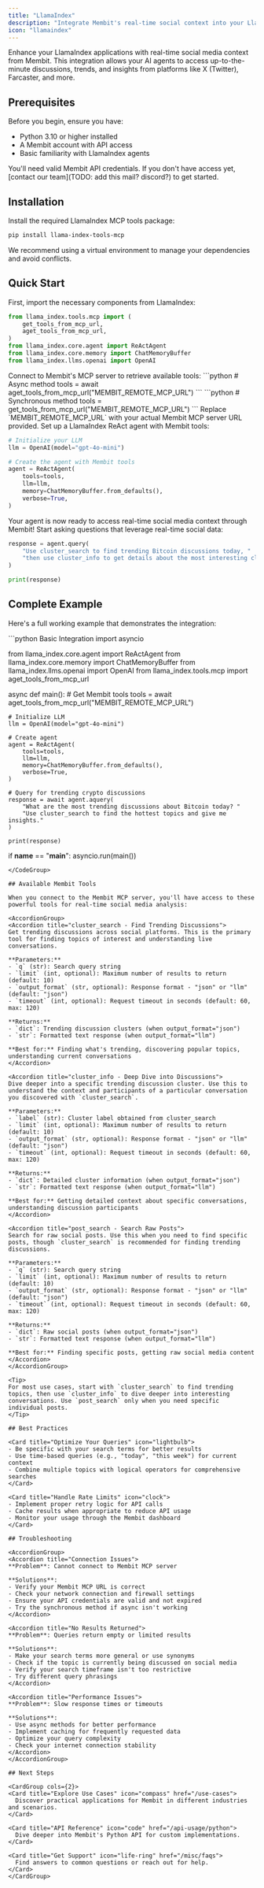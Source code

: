 ```yaml
---
title: "LlamaIndex"
description: "Integrate Membit's real-time social context into your LlamaIndex agents and applications using MCP tools."
icon: "llamaindex"
---
```


Enhance your LlamaIndex applications with real-time social media context from Membit. This integration allows your AI agents to access up-to-the-minute discussions, trends, and insights from platforms like X (Twitter), Farcaster, and more.

## Prerequisites

Before you begin, ensure you have:

- Python 3.10 or higher installed
- A Membit account with API access
- Basic familiarity with LlamaIndex agents

<Warning>
You'll need valid Membit API credentials. If you don't have access yet, [contact our team](TODO: add this mail? discord?) to get started.
</Warning>

## Installation

Install the required LlamaIndex MCP tools package:

```bash
pip install llama-index-tools-mcp
```

<Tip>
We recommend using a virtual environment to manage your dependencies and avoid conflicts.
</Tip>

## Quick Start

<Steps>
<Step title="Import the required modules">
First, import the necessary components from LlamaIndex:

```python
from llama_index.tools.mcp import (
    get_tools_from_mcp_url,
    aget_tools_from_mcp_url,
)
from llama_index.core.agent import ReActAgent
from llama_index.core.memory import ChatMemoryBuffer
from llama_index.llms.openai import OpenAI
```
</Step>

<Step title="Get Membit tools from MCP server">
Connect to Membit's MCP server to retrieve available tools:

<Tabs>
<Tab title="Async">
```python
# Async method
tools = await aget_tools_from_mcp_url("MEMBIT_REMOTE_MCP_URL")
```
</Tab>

<Tab title="Sync">
```python
# Synchronous method
tools = get_tools_from_mcp_url("MEMBIT_REMOTE_MCP_URL")
```
</Tab>
</Tabs>

<Note>
Replace `MEMBIT_REMOTE_MCP_URL` with your actual Membit MCP server URL provided.
</Note>
</Step>

<Step title="Create and configure your agent">
Set up a LlamaIndex ReAct agent with Membit tools:

```python
# Initialize your LLM
llm = OpenAI(model="gpt-4o-mini")

# Create the agent with Membit tools
agent = ReActAgent(
    tools=tools,
    llm=llm,
    memory=ChatMemoryBuffer.from_defaults(),
    verbose=True,
)
```

<Check>
Your agent is now ready to access real-time social media context through Membit!
</Check>
</Step>

<Step title="Query your agent">
Start asking questions that leverage real-time social data:

```python
response = agent.query(
    "Use cluster_search to find trending Bitcoin discussions today, "
    "then use cluster_info to get details about the most interesting cluster."
)

print(response)
```
</Step>
</Steps>

## Complete Example

Here's a full working example that demonstrates the integration:

<CodeGroup>
```python Basic Integration
import asyncio

from llama_index.core.agent import ReActAgent
from llama_index.core.memory import ChatMemoryBuffer
from llama_index.llms.openai import OpenAI
from llama_index.tools.mcp import aget_tools_from_mcp_url

async def main():
    # Get Membit tools
    tools = await aget_tools_from_mcp_url("MEMBIT_REMOTE_MCP_URL")
    
    # Initialize LLM
    llm = OpenAI(model="gpt-4o-mini")
    
    # Create agent
    agent = ReActAgent(
        tools=tools,
        llm=llm,
        memory=ChatMemoryBuffer.from_defaults(),
        verbose=True,
    )
    
    # Query for trending crypto discussions
    response = await agent.aquery(
        "What are the most trending discussions about Bitcoin today? "
        "Use cluster_search to find the hottest topics and give me insights."
    )
    
    print(response)

if __name__ == "__main__":
    asyncio.run(main())
```
</CodeGroup>

## Available Membit Tools

When you connect to the Membit MCP server, you'll have access to these powerful tools for real-time social media analysis:

<AccordionGroup>
<Accordion title="cluster_search - Find Trending Discussions">
Get trending discussions across social platforms. This is the primary tool for finding topics of interest and understanding live conversations.

**Parameters:**
- `q` (str): Search query string
- `limit` (int, optional): Maximum number of results to return (default: 10)
- `output_format` (str, optional): Response format - "json" or "llm" (default: "json")
- `timeout` (int, optional): Request timeout in seconds (default: 60, max: 120)

**Returns:**
- `dict`: Trending discussion clusters (when output_format="json")
- `str`: Formatted text response (when output_format="llm")

**Best for:** Finding what's trending, discovering popular topics, understanding current conversations
</Accordion>

<Accordion title="cluster_info - Deep Dive into Discussions">
Dive deeper into a specific trending discussion cluster. Use this to understand the context and participants of a particular conversation you discovered with `cluster_search`.

**Parameters:**
- `label` (str): Cluster label obtained from cluster_search
- `limit` (int, optional): Maximum number of results to return (default: 10)
- `output_format` (str, optional): Response format - "json" or "llm" (default: "json")
- `timeout` (int, optional): Request timeout in seconds (default: 60, max: 120)

**Returns:**
- `dict`: Detailed cluster information (when output_format="json")
- `str`: Formatted text response (when output_format="llm")

**Best for:** Getting detailed context about specific conversations, understanding discussion participants
</Accordion>

<Accordion title="post_search - Search Raw Posts">
Search for raw social posts. Use this when you need to find specific posts, though `cluster_search` is recommended for finding trending discussions.

**Parameters:**
- `q` (str): Search query string
- `limit` (int, optional): Maximum number of results to return (default: 10)
- `output_format` (str, optional): Response format - "json" or "llm" (default: "json")
- `timeout` (int, optional): Request timeout in seconds (default: 60, max: 120)

**Returns:**
- `dict`: Raw social posts (when output_format="json")
- `str`: Formatted text response (when output_format="llm")

**Best for:** Finding specific posts, getting raw social media content
</Accordion>
</AccordionGroup>

<Tip>
For most use cases, start with `cluster_search` to find trending topics, then use `cluster_info` to dive deeper into interesting conversations. Use `post_search` only when you need specific individual posts.
</Tip>

## Best Practices

<Card title="Optimize Your Queries" icon="lightbulb">
- Be specific with your search terms for better results
- Use time-based queries (e.g., "today", "this week") for current context
- Combine multiple topics with logical operators for comprehensive searches
</Card>

<Card title="Handle Rate Limits" icon="clock">
- Implement proper retry logic for API calls
- Cache results when appropriate to reduce API usage
- Monitor your usage through the Membit dashboard
</Card>

## Troubleshooting

<AccordionGroup>
<Accordion title="Connection Issues">
**Problem**: Cannot connect to Membit MCP server

**Solutions**:
- Verify your Membit MCP URL is correct
- Check your network connection and firewall settings
- Ensure your API credentials are valid and not expired
- Try the synchronous method if async isn't working
</Accordion>

<Accordion title="No Results Returned">
**Problem**: Queries return empty or limited results

**Solutions**:
- Make your search terms more general or use synonyms
- Check if the topic is currently being discussed on social media
- Verify your search timeframe isn't too restrictive
- Try different query phrasings
</Accordion>

<Accordion title="Performance Issues">
**Problem**: Slow response times or timeouts

**Solutions**:
- Use async methods for better performance
- Implement caching for frequently requested data
- Optimize your query complexity
- Check your internet connection stability
</Accordion>
</AccordionGroup>

## Next Steps

<CardGroup cols={2}>
<Card title="Explore Use Cases" icon="compass" href="/use-cases">
  Discover practical applications for Membit in different industries and scenarios.
</Card>

<Card title="API Reference" icon="code" href="/api-usage/python">
  Dive deeper into Membit's Python API for custom implementations.
</Card>

<Card title="Get Support" icon="life-ring" href="/misc/faqs">
  Find answers to common questions or reach out for help.
</Card>
</CardGroup>

